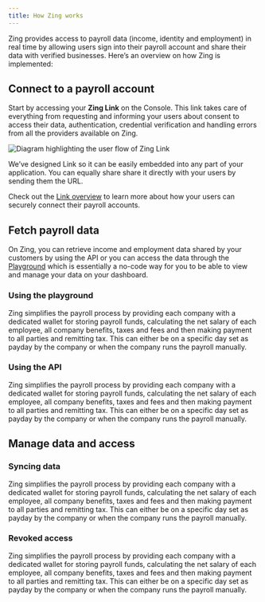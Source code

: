 ```yaml
---
title: How Zing works
---
```


Zing provides access to payroll data (income, identity and employment) in real time by allowing users sign into their payroll account and share their data with verified businesses. Here’s an overview on how Zing is implemented:

## Connect to a payroll account

Start by accessing your **Zing Link** on the Console. This link takes care of everything from requesting and informing your users about consent to access their data, authentication, credential verification and handling errors from all the providers available on Zing.

![Diagram highlighting the user flow of Zing Link](images/zing-steps-1.png)

We’ve designed Link so it can be easily embedded into any part of your application. You can equally share share it directly with your users by sending them the URL.

<Note>Check out the [Link overview](/using-zing/link/overview.mdx) to learn more about how your users can securely connect their payroll accounts.</Note>

## Fetch payroll data

On Zing, you can retrieve income and employment data shared by your customers by using the API or you can access the data through the [Playground](https://zingfi.co) which is essentially a no-code way for you to be able to view and manage your data on your dashboard.

### Using the playground

Zing simplifies the payroll process by providing each company with a dedicated wallet for storing payroll funds, calculating the net salary of each employee, all company benefits, taxes and fees and then making payment to all parties and remitting tax. This can either be on a specific day set as payday by the company or when the company runs the payroll manually.

### Using the API

Zing simplifies the payroll process by providing each company with a dedicated wallet for storing payroll funds, calculating the net salary of each employee, all company benefits, taxes and fees and then making payment to all parties and remitting tax. This can either be on a specific day set as payday by the company or when the company runs the payroll manually.

## Manage data and access

### Syncing data

Zing simplifies the payroll process by providing each company with a dedicated wallet for storing payroll funds, calculating the net salary of each employee, all company benefits, taxes and fees and then making payment to all parties and remitting tax. This can either be on a specific day set as payday by the company or when the company runs the payroll manually.

### Revoked access

Zing simplifies the payroll process by providing each company with a dedicated wallet for storing payroll funds, calculating the net salary of each employee, all company benefits, taxes and fees and then making payment to all parties and remitting tax. This can either be on a specific day set as payday by the company or when the company runs the payroll manually.
